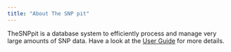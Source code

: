 ```yaml
---
title: "About The SNP pit"
---
```


TheSNPpit is a database system to efficiently process and manage very large amounts of SNP data. Have a look at the [User Guide](https://tsp-repo.thesnppit.net/resources/TheSNPpit-user-guide-latest.pdf) for more details. 

